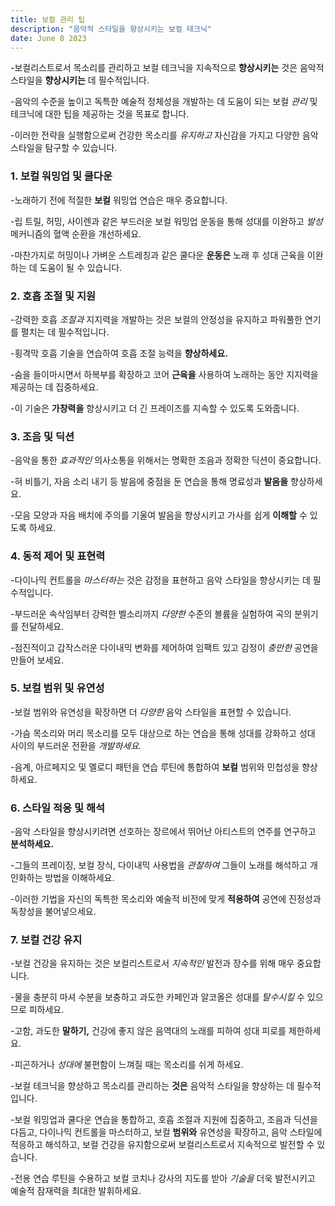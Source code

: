 ```yaml
---
title: 보컬 관리 팁
description: "음악적 스타일을 향상시키는 보컬 테크닉"
date: June 8 2023
---
```


-보컬리스트로서 목소리를 관리하고 보컬 테크닉을 지속적으로 **향상시키는** 것은 음악적 스타일을 **향상시키는** 데 필수적입니다. 



-음악의 수준을 높이고 독특한 예술적 정체성을 개발하는 데 도움이 되는 보컬 _관리_ 및 테크닉에 대한 팁을 제공하는 것을 목표로 합니다. 



-이러한 전략을 실행함으로써 건강한 목소리를 _유지하고_ 자신감을 가지고 다양한 음악 스타일을 탐구할 수 있습니다.

### 1. 보컬 워밍업 및 쿨다운
-노래하기 전에 적절한 **보컬** 워밍업 연습은 매우 중요합니다. 


-립 트릴, 허밍, 사이렌과 같은 부드러운 보컬 워밍업 운동을 통해 성대를 이완하고 _발성_ 메커니즘의 혈액 순환을 개선하세요. 


-마찬가지로 허밍이나 가벼운 스트레칭과 같은 쿨다운 **운동은** 노래 후 성대 근육을 이완하는 데 도움이 될 수 있습니다.

### 2. 호흡 조절 및 지원
-강력한 호흡 _조절과_ 지지력을 개발하는 것은 보컬의 안정성을 유지하고 파워풀한 연기를 펼치는 데 필수적입니다. 


-횡격막 호흡 기술을 연습하여 호흡 조절 능력을 **향상하세요.** 

-숨을 들이마시면서 하복부를 확장하고 코어 **근육을** 사용하여 노래하는 동안 지지력을 제공하는 데 집중하세요. 


-이 기술은 **가창력을** 향상시키고 더 긴 프레이즈를 지속할 수 있도록 도와줍니다.

### 3. 조음 및 딕션
-음악을 통한 _효과적인_ 의사소통을 위해서는 명확한 조음과 정확한 딕션이 중요합니다. 


-혀 비틀기, 자음 소리 내기 등 발음에 중점을 둔 연습을 통해 명료성과 **발음을** 향상하세요. 


-모음 모양과 자음 배치에 주의를 기울여 발음을 향상시키고 가사를 쉽게 **이해할** 수 있도록 하세요.

### 4. 동적 제어 및 표현력
-다이나믹 컨트롤을 _마스터하는_ 것은 감정을 표현하고 음악 스타일을 향상시키는 데 필수적입니다. 


-부드러운 속삭임부터 강력한 벨소리까지 _다양한_ 수준의 볼륨을 실험하여 곡의 분위기를 전달하세요. 


-점진적이고 갑작스러운 다이내믹 변화를 제어하여 임팩트 있고 감정이 _충만한_ 공연을 만들어 보세요.

### 5. 보컬 범위 및 유연성
-보컬 범위와 유연성을 확장하면 더 _다양한_ 음악 스타일을 표현할 수 있습니다. 


-가슴 목소리와 머리 목소리를 모두 대상으로 하는 연습을 통해 성대를 강화하고 성대 사이의 부드러운 전환을 _개발하세요._ 

-음계, 아르페지오 및 멜로디 패턴을 연습 루틴에 통합하여 **보컬** 범위와 민첩성을 향상하세요.

### 6. 스타일 적응 및 해석
-음악 스타일을 향상시키려면 선호하는 장르에서 뛰어난 아티스트의 연주를 연구하고 **분석하세요.** 

-그들의 프레이징, 보컬 장식, 다이내믹 사용법을 _관찰하여_ 그들이 노래를 해석하고 개인화하는 방법을 이해하세요. 


-이러한 기법을 자신의 독특한 목소리와 예술적 비전에 맞게 **적용하여** 공연에 진정성과 독창성을 불어넣으세요.

### 7. 보컬 건강 유지
-보컬 건강을 유지하는 것은 보컬리스트로서 _지속적인_ 발전과 장수를 위해 매우 중요합니다. 


-물을 충분히 마셔 수분을 보충하고 과도한 카페인과 알코올은 성대를 _탈수시킬_ 수 있으므로 피하세요. 


-고함, 과도한 **말하기,** 건강에 좋지 않은 음역대의 노래를 피하여 성대 피로를 제한하세요. 


-피곤하거나 _성대에_ 불편함이 느껴질 때는 목소리를 쉬게 하세요.

-보컬 테크닉을 향상하고 목소리를 관리하는 **것은** 음악적 스타일을 향상하는 데 필수적입니다. 


-보컬 워밍업과 쿨다운 연습을 통합하고, 호흡 조절과 지원에 집중하고, 조음과 딕션을 다듬고, 다이나믹 컨트롤을 마스터하고, 보컬 **범위와** 유연성을 확장하고, 음악 스타일에 적응하고 해석하고, 보컬 건강을 유지함으로써 보컬리스트로서 지속적으로 발전할 수 있습니다. 


-전용 연습 루틴을 수용하고 보컬 코치나 강사의 지도를 받아 _기술을_ 더욱 발전시키고 예술적 잠재력을 최대한 발휘하세요.